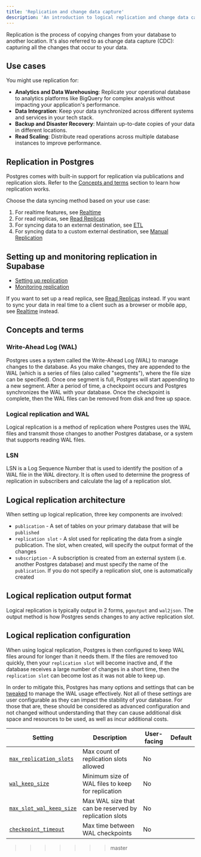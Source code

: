 ```yaml
---
title: 'Replication and change data capture'
description: 'An introduction to logical replication and change data capture'
---
```


Replication is the process of copying changes from your database to another location. It's also referred to as change data capture (CDC): capturing all the changes that occur to your data.

## Use cases

You might use replication for:

- **Analytics and Data Warehousing**: Replicate your operational database to analytics platforms like BigQuery for complex analysis without impacting your application's performance.
- **Data Integration**: Keep your data synchronized across different systems and services in your tech stack.
- **Backup and Disaster Recovery**: Maintain up-to-date copies of your data in different locations.
- **Read Scaling**: Distribute read operations across multiple database instances to improve performance.

## Replication in Postgres

Postgres comes with built-in support for replication via publications and replication slots. Refer to the [Concepts and terms](#concepts-and-terms) section to learn how replication works.

Choose the data syncing method based on your use case:

1. For realtime features, see [Realtime](/docs/guides/realtime)
2. For read replicas, see [Read Replicas](/docs/guides/platform/read-replicas)
3. For syncing data to an external destination, see [ETL](/docs/guides/database/replication/etl)
4. For syncing data to a custom external destination, see [Manual Replication](/docs/guides/database/replication/manual-replication)

## Setting up and monitoring replication in Supabase

- [Setting up replication](/docs/guides/database/replication/setting-up-replication)
- [Monitoring replication](/docs/guides/database/replication/monitoring-replication)

<Admonition type="tip">

If you want to set up a read replica, see [Read Replicas](/docs/guides/platform/read-replicas) instead. If you want to sync your data in real time to a client such as a browser or mobile app, see [Realtime](/docs/guides/realtime) instead.

</Admonition>

## Concepts and terms

### Write-Ahead Log (WAL)

Postgres uses a system called the Write-Ahead Log (WAL) to manage changes to the database. As you make changes, they are appended to the WAL (which is a series of files (also called "segments"), where the file size can be specified). Once one segment is full, Postgres will start appending to a new segment. After a period of time, a checkpoint occurs and Postgres synchronizes the WAL with your database. Once the checkpoint is complete, then the WAL files can be removed from disk and free up space.

### Logical replication and WAL

Logical replication is a method of replication where Postgres uses the WAL files and transmit those changes to another Postgres database, or a system that supports reading WAL files.

### LSN

LSN is a Log Sequence Number that is used to identify the position of a WAL file in the WAL directory. It is often used to determine the progress of replication in subscribers and calculate the lag of a replication slot.

## Logical replication architecture

When setting up logical replication, three key components are involved:

- `publication` - A set of tables on your primary database that will be `published`
- `replication slot` - A slot used for replicating the data from a single publication. The slot, when created, will specify the output format of the changes
- `subscription` - A subscription is created from an external system (i.e. another Postgres database) and must specify the name of the `publication`. If you do not specify a replication slot, one is automatically created

## Logical replication output format

Logical replication is typically output in 2 forms, `pgoutput` and `wal2json`. The output method is how Postgres sends changes to any active replication slot.

## Logical replication configuration

When using logical replication, Postgres is then configured to keep WAL files around for longer than it needs them. If the files are removed too quickly, then your `replication slot` will become inactive and, if the database receives a large number of changes in a short time, then the `replication slot` can become lost as it was not able to keep up.

In order to mitigate this, Postgres has many options and settings that can be [tweaked](/docs/guides/database/custom-postgres-config) to manage the WAL usage effectively. Not all of these settings are user configurable as they can impact the stability of your database. For those that are, these should be considered as advanced configuration and not changed without understanding that they can cause additional disk space and resources to be used, as well as incur additional costs.

| Setting                                                                                  | Description                                            | User-facing | Default |
| ---------------------------------------------------------------------------------------- | ------------------------------------------------------ | ----------- | ------- |
| [`max_replication_slots`](https://postgresqlco.nf/doc/en/param/max_replication_slots/)   | Max count of replication slots allowed                 | No          |         |
| [`wal_keep_size`](https://postgresqlco.nf/doc/en/param/wal_keep_size/)                   | Minimum size of WAL files to keep for replication      | No          |         |
| [`max_slot_wal_keep_size`](https://postgresqlco.nf/doc/en/param/max_slot_wal_keep_size/) | Max WAL size that can be reserved by replication slots | No          |         |
| [`checkpoint_timeout`](https://postgresqlco.nf/doc/en/param/checkpoint_timeout/)         | Max time between WAL checkpoints                       | No          |         |
>>>>>>> master
